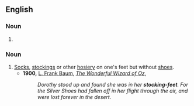 {{also|stocking-feet}}

==English==

===Noun===
{{head|en|noun plural form}}

# {{plural of|stockingfoot|lang=en}}

===Noun===
{{en-plural noun}}

# [[socks|Socks]], [[stockings]] or other [[hosiery]] on one's feet but without [[shoe]]s.
#* '''1900,''' [[w:L. Frank Baum|L. Frank Baum]], ''[[s:The Wonderful Wizard of Oz|The Wonderful Wizard of Oz]]'',
#*: ''Dorothy stood up and found she was in her '''stocking-feet'''. For the Silver Shoes had fallen off in her flight through the air, and were lost forever in the desert.''